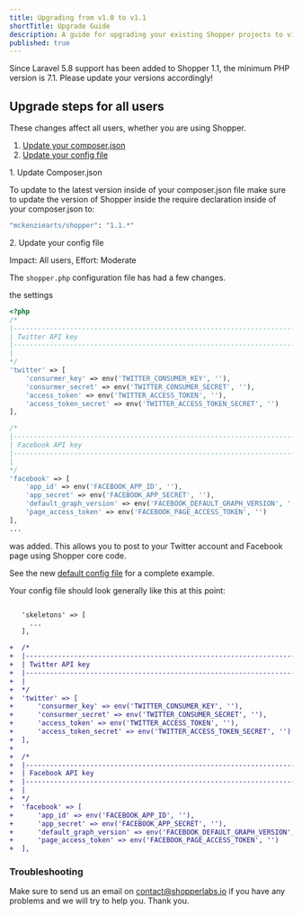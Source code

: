 ```yaml
---
title: Upgrading from v1.0 to v1.1
shortTitle: Upgrade Guide
description: A guide for upgrading your existing Shopper projects to v1.1.
published: true
---
```



Since Laravel 5.8 support has been added to Shopper 1.1, the minimum PHP version is 7.1. Please update your versions accordingly!

## Upgrade steps for all users

These changes affect all users, whether you are using Shopper.

1. [Update your composer.json](#1-update-composer-json)
2. [Update your config file](#2-update-your-config-file)

<Heading level={3}>1. Update Composer.json</Heading>

To update to the latest version inside of your composer.json file make sure to update the version of Shopper inside the require declaration inside of your composer.json to:

```bash
"mckenziearts/shopper": "1.1.*"
```

<Heading level={3}>2. Update your config file</Heading>

<p className="italic font-normal text-gray-600 mt-4">Impact: All users, Effort: Moderate</p>

The `shopper.php` configuration file has had a few changes.

the settings

```php
<?php
/*
|--------------------------------------------------------------------------
| Twitter API key
|--------------------------------------------------------------------------
|
*/
'twitter' => [
    'consurmer_key' => env('TWITTER_CONSUMER_KEY', ''),
    'consurmer_secret' => env('TWITTER_CONSUMER_SECRET', ''),
    'access_token' => env('TWITTER_ACCESS_TOKEN', ''),
    'access_token_secret' => env('TWITTER_ACCESS_TOKEN_SECRET', '')
],

/*
|--------------------------------------------------------------------------
| Facebook API key
|--------------------------------------------------------------------------
|
*/
'facebook' => [
    'app_id' => env('FACEBOOK_APP_ID', ''),
    'app_secret' => env('FACEBOOK_APP_SECRET', ''),
    'default_graph_version' => env('FACEBOOK_DEFAULT_GRAPH_VERSION', ''),
    'page_access_token' => env('FACEBOOK_PAGE_ACCESS_TOKEN', '')
],
...

```

was added. This allows you to post to your Twitter account and Facebook page using Shopper core code.

See the new [default config file](https://github.com/shopperlabs/shopper/blob/master/config/shopper.php) for a complete example.

Your config file should look generally like this at this point:

```diff

   'skeletons' => [
     ...
   ],  

+  /*
+  |--------------------------------------------------------------------------
+  | Twitter API key
+  |--------------------------------------------------------------------------
+  |
+  */
+  'twitter' => [
+      'consurmer_key' => env('TWITTER_CONSUMER_KEY', ''),
+      'consurmer_secret' => env('TWITTER_CONSUMER_SECRET', ''),
+      'access_token' => env('TWITTER_ACCESS_TOKEN', ''),
+      'access_token_secret' => env('TWITTER_ACCESS_TOKEN_SECRET', '')
+  ],
+
+  /*
+  |--------------------------------------------------------------------------
+  | Facebook API key
+  |--------------------------------------------------------------------------
+  |
+  */
+  'facebook' => [
+      'app_id' => env('FACEBOOK_APP_ID', ''),
+      'app_secret' => env('FACEBOOK_APP_SECRET', ''),
+      'default_graph_version' => env('FACEBOOK_DEFAULT_GRAPH_VERSION', ''),
+      'page_access_token' => env('FACEBOOK_PAGE_ACCESS_TOKEN', '')
+  ],

```

### Troubleshooting

Make sure to send us an email on contact@shopperlabs.io if you have any problems and we will try to help you. Thank you.
